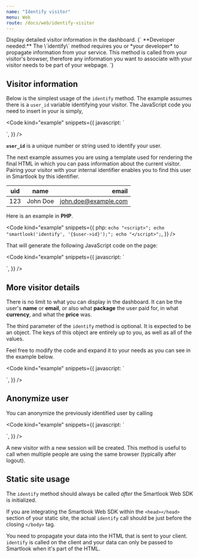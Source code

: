 ```yaml
---
name: "Identify visitor"
menu: Web
route: /docs/web/identify-visitor
---
```



<Title>Identify visitor</Title>
<Subtitle>Display detailed visitor information in the dashboard.</Subtitle>

<TextBlock kind="important">
{`
**Developer needed:** The \`identify\` method requires you or *your developer* to propagate information from your service. This method is called from your visitor's browser, therefore any information you want to associate with your visitor needs to be part of your webpage.
`}
</TextBlock>

## Visitor information

Below is the simplest usage of the `identify` method. The example assumes there is a `user_id` variable identifying your visitor. The JavaScript code you need to insert in your is simply,

<Code
  kind="example"
  snippets={{
    javascript: `
<script>
  smartlook('identify', user_id);
</script>
`,
  }}
/>

**`user_id`** is a unique number or string used to identify your user.

The next example assumes you are using a template used for rendering the final HTML in which you can pass information about the current visitor. Pairing your visitor with your internal identifier enables you to find this user in Smartlook by this identifier.


| uid        | name          | email                |
| ---------  |:-------------:| --------------------:|
| 123        | John Doe      | john.doe@example.com |

Here is an example in **PHP**.

<Code
  kind="example"
  snippets={{
    php: `
echo "<script>";
echo "smartlook('identify', '{$user->id}');";
echo "</script>";
`,
  }}
/>

That will generate the following JavaScript code on the page:

<Code
  kind="example"
  snippets={{
    javascript: `
<script>
  smartlook('identify', '123');
</script>
`,
  }}
/>

## More visitor details

There is no limit to what you can display in the dashboard. It can be the user's **name** or **email**, or also what **package** the user paid for, in what **currency**, and what the **price** was.

The third parameter of the `identify` method is optional. It is expected to be an object. The keys of this object are entirely up to you, as well as all of the values.

Feel free to modify the code and expand it to your needs as you can see in the example below.

<Code
  kind="example"
  snippets={{
    javascript: `
<script>
  smartlook('identify', uid, {
    "name": "John Doe",
    "email": "john.doe@example.com",
    "package": "Premium",
    "currency": "USD",
    "price": 150
  });
</script>
`,
  }}
/>

## Anonymize user

You can anonymize the previously identified user by calling

<Code
  kind="example"
  snippets={{
    javascript: `
<script>
  smartlook('anonymize');
</script>
`,
  }}
/>

A new visitor with a new session will be created.
This method is useful to call when multiple people are using the same browser (typically after logout).

## Static site usage

The `identify` method should always be called *after* the Smartlook Web SDK is initialized.

If you are integrating the Smartlook Web SDK within the `<head></head>` section of your static site, the actual `identify` call should be just before the closing `</body>` tag.

You need to propagate your data into the HTML that is sent to your client. `identify` is called on the client and your data can only be passed to Smartlook when it's part of the HTML.
